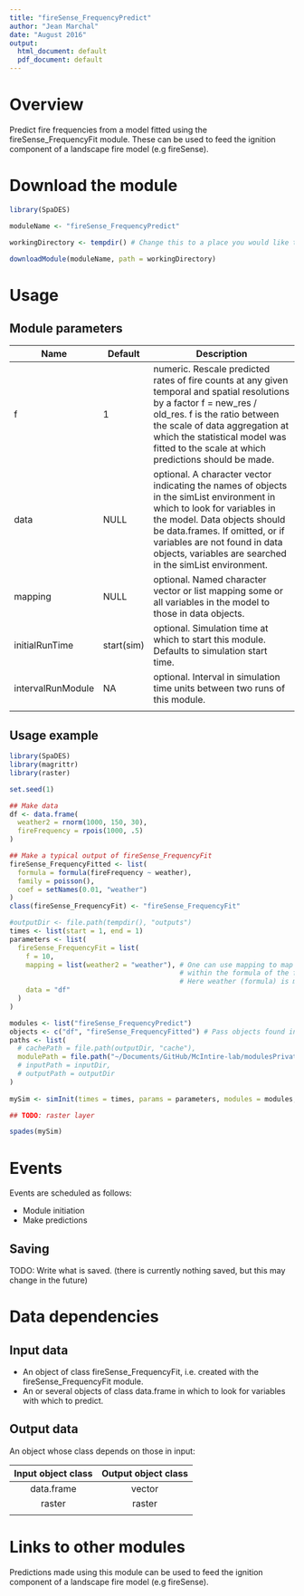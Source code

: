 ```yaml
---
title: "fireSense_FrequencyPredict"
author: "Jean Marchal"
date: "August 2016"
output:
  html_document: default
  pdf_document: default
---
```


# Overview
Predict fire frequencies from a model fitted using the fireSense_FrequencyFit module. These can be used to feed the ignition component of a landscape fire model (e.g fireSense).

# Download the module
```r
library(SpaDES)

moduleName <- "fireSense_FrequencyPredict"

workingDirectory <- tempdir() # Change this to a place you would like to put the model, if desired.

downloadModule(moduleName, path = workingDirectory)
```

# Usage
## Module parameters
Name|Default|Description
----|-------|---------------------------------------------------------------------
f|1|numeric. Rescale predicted rates of fire counts at any given temporal and spatial resolutions by a factor f = new_res / old_res. f is the ratio between the scale of data aggregation at which the statistical model was fitted to the scale at which predictions should be made.
data|NULL|optional. A character vector indicating the names of objects in the simList environment in which to look for variables in the model. Data objects should be data.frames. If omitted, or if variables are not found in data objects, variables are searched in the simList environment.
mapping|NULL|optional. Named character vector or list mapping some or all variables in the model to those in data objects.
initialRunTime|start(sim)|optional. Simulation time at which to start this module. Defaults to simulation start time.
intervalRunModule|NA|optional. Interval in simulation time units between two runs of this module.
|||

## Usage example
```r
library(SpaDES)
library(magrittr)
library(raster)

set.seed(1)

## Make data
df <- data.frame(
  weather2 = rnorm(1000, 150, 30),
  fireFrequency = rpois(1000, .5)
)

## Make a typical output of fireSense_FrequencyFit
fireSense_FrequencyFitted <- list(
  formula = formula(fireFrequency ~ weather),
  family = poisson(),
  coef = setNames(0.01, "weather")
)
class(fireSense_FrequencyFit) <- "fireSense_FrequencyFit"

#outputDir <- file.path(tempdir(), "outputs")
times <- list(start = 1, end = 1)
parameters <- list(
  fireSense_FrequencyFit = list(
    f = 10,
    mapping = list(weather2 = "weather"), # One can use mapping to map variables in data to those
                                          # within the formula of the fitted object.
                                          # Here weather (formula) is mapped to weather2 (data).
    data = "df"
  )
)

modules <- list("fireSense_FrequencyPredict")
objects <- c("df", "fireSense_FrequencyFitted") # Pass objects found in the global environment to the simList environment.
paths <- list(
  # cachePath = file.path(outputDir, "cache"),
  modulePath = file.path("~/Documents/GitHub/McIntire-lab/modulesPrivate/") ## TODO: change this to tempdir()
  # inputPath = inputDir,
  # outputPath = outputDir
)
 
mySim <- simInit(times = times, params = parameters, modules = modules, objects = objects, paths = paths)

## TODO: raster layer

spades(mySim)
```

# Events
Events are scheduled as follows:

- Module initiation
- Make predictions

## Saving
TODO: Write what is saved. (there is currently nothing saved, but this may change in the future)

# Data dependencies
## Input data
- An object of class fireSense_FrequencyFit, i.e. created with the fireSense_FrequencyFit module.
- An or several objects of class data.frame in which to look for variables with which to predict.

## Output data
An object whose class depends on those in input:

Input object class | Output object class
:-:|:-:
data.frame | vector
raster | raster
||

# Links to other modules
Predictions made using this module can be used to feed the ignition component of a landscape fire model (e.g fireSense).

